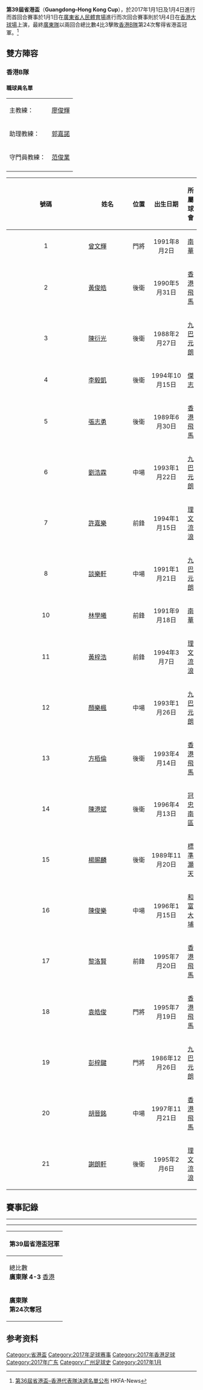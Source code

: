 {{Infobox國內足球盃賽球季
| title              = 第39屆省港盃 <br> Guangdong–Hong Kong Cup
| year               = 
| country            = {{flag|HKG}} <br> {{flag|CHN}}
| edition            = 39
| defending champion = {{flagicon|CHN}} [[廣東省|廣東隊]]
| dates              = 2017年1月1日–2017年1月4日
| num_teams          = 2 隊
| champions          = {{flagicon|CHN}} [[廣東省|廣東隊]]
| count              = 24
| runner-up          = {{flagicon|HKG}} [[香港足球代表隊|香港B隊]]
| matches            = 2
| goals              = 7
| attendance         = 
| top goal scorer    = 
| player             = 
| prevseason         = [[第38屆省港盃|第38屆省港盃]]
| nextseason         = [[第40屆省港盃|第40屆省港盃]]
}}

'''第39屆省港盃'''（'''Guangdong–Hong Kong Cup'''），於2017年1月1日及1月4日進行而首回合賽事於1月1日在[[廣東省人民體育場|廣東省人民體育場]]進行而次回合賽事則於1月4日在[[香港大球場|香港大球場]]上演，最終[[廣東省|廣東隊]]以兩回合總比數4比3擊敗[[香港足球代表隊|香港B隊]]第24次奪得省港盃冠軍。<ref>[http://www.hkfa.com/news_details/11309 第36屆省港盃–香港代表隊決選名單公布] {{Wayback|url=http://www.hkfa.com/news_details/11309 |date=20131227080247 }} HKFA-News</ref>

==雙方陣容==
===香港B隊===
====職球員名單====
{| cellspacing=0 cellpadding=2
|-
| 主教練：||{{flagicon|HKG}} [[廖俊輝|廖俊輝]]
|-
| 助理教練：||{{flagicon|HKG}} [[郭嘉諾|郭嘉諾]]
|-
| 守門員教練：||{{flagicon|HKG}} [[范俊業|范俊業]]
|-
|}
{| width=90%
|- bgcolor=#FF0000 
!width=5%|號碼
!width=25%|姓名
!width=10%|位置
!width=25%|出生日期
!width=15%|所屬球會
|-
|align=center|1
|{{flagicon|HKG}} [[曾文輝|曾文輝]]
|align=center|門將
|align=center|1991年8月2日
|align=center|{{flagicon|HKG}} [[南華足球隊|南華]]
|-
|align=center|2
|{{flagicon|HKG}} [[黃俊皓|黃俊皓]]
|align=center|後衛
|align=center|1990年5月31日
|align=center|{{flagicon|HKG}} [[香港飛馬足球會|香港飛馬]]
|-
|align=center|3
|{{flagicon|HKG}} [[陳衍光|陳衍光]]
|align=center|後衛
|align=center|1988年2月27日
|align=center|{{flagicon|HKG}} [[元朗足球會|九巴元朗]]
|-
|align=center|4
|{{flagicon|HKG}} [[李毅凱|李毅凱]]
|align=center|後衛
|align=center|1994年10月15日
|align=center|{{flagicon|HKG}} [[傑志體育會|傑志]]
|-
|align=center|5
|{{flagicon|HKG}} [[張志勇_(足球員)|張志勇]]
|align=center|後衛
|align=center|1989年6月30日
|align=center|{{flagicon|HKG}} [[香港飛馬足球會|香港飛馬]]
|-
|align=center|6
|{{flagicon|HKG}} [[劉浩霖|劉浩霖]]
|align=center|中場
|align=center|1993年1月22日
|align=center|{{flagicon|HKG}} [[元朗足球會|九巴元朗]]
|-
|align=center|7
|{{flagicon|HKG}} [[許嘉樂|許嘉樂]]
|align=center|前鋒
|align=center|1994年1月15日
|align=center|{{flagicon|HKG}} [[香港流浪足球會|理文流浪]]
|-
|align=center|8
|{{flagicon|HKG}} [[談樂軒|談樂軒]]
|align=center|中場
|align=center|1991年1月21日
|align=center|{{flagicon|HKG}} [[元朗足球會|九巴元朗]]
|-
|align=center|10
|{{flagicon|HKG}} [[林學曦|林學曦]]
|align=center|前鋒
|align=center|1991年9月18日
|align=center|{{flagicon|HKG}} [[南華足球隊|南華]]
|-
|align=center|11
|{{flagicon|HKG}} [[黃梓浩|黃梓浩]]
|align=center|前鋒
|align=center|1994年3月7日
|align=center|{{flagicon|HKG}} [[香港流浪足球會|理文流浪]]
|-
|align=center|12
|{{flagicon|HKG}} [[顏樂楓|顏樂楓]]
|align=center|中場
|align=center|1993年1月26日
|align=center|{{flagicon|HKG}} [[元朗足球會|九巴元朗]]
|-
|align=center|13
|{{flagicon|HKG}} [[方栢倫|方栢倫]]
|align=center|後衛
|align=center|1993年4月14日
|align=center|{{flagicon|HKG}} [[香港飛馬足球會|香港飛馬]]
|-
|align=center|14
|{{flagicon|HKG}} [[陳港斌|陳港斌]]
|align=center|後衛
|align=center|1996年4月13日
|align=center|{{flagicon|HKG}} [[南區足球會|冠忠南區]]
|-
|align=center|15
|{{flagicon|HKG}} [[楊賜麟|楊賜麟]]
|align=center|後衛
|align=center|1989年11月20日
|align=center|{{flagicon|HKG}} [[港菁|標準灝天]]
|-
|align=center|16
|{{flagicon|HKG}} [[陳俊樂|陳俊樂]]
|align=center|中場
|align=center|1996年1月15日
|align=center|{{flagicon|HKG}} [[大埔足球會|和富大埔]]
|-
|align=center|17
|{{flagicon|HKG}} [[黎洛賢|黎洛賢]]
|align=center|前鋒
|align=center|1995年7月20日
|align=center|{{flagicon|HKG}} [[香港飛馬足球會|香港飛馬]]
|-
|align=center|18
|{{flagicon|HKG}} [[袁皓俊|袁皓俊]]
|align=center|門將
|align=center|1995年7月19日
|align=center|{{flagicon|HKG}} [[香港飛馬足球會|香港飛馬]]
|-
|align=center|19
|{{flagicon|HKG}} [[彭梓鍵|彭梓鍵]]
|align=center|門將
|align=center|1986年12月26日
|align=center|{{flagicon|HKG}} [[元朗足球會|九巴元朗]]
|-
|align=center|20
|{{flagicon|HKG}} [[胡晉銘|胡晉銘]]
|align=center|中場
|align=center|1997年11月21日
|align=center|{{flagicon|HKG}} [[香港飛馬足球會|香港飛馬]]
|-
|align=center|21
|{{flagicon|HKG}} [[謝朗軒|謝朗軒]]
|align=center|後衛
|align=center|1995年2月6日
|align=center|{{flagicon|HKG}} [[香港流浪足球會|理文流浪]]
|}

==賽事記錄==
{{footballbox2
  | bg = #ccffcc
  | date   = 第一回合<br>2017年1月1日
  | time   = 15:30
  | team1  = 廣東
  | first1 =
  | subs1  = 
  | goals1 = [[廖均健|廖均健]] {{goal|17}} <br> [[曾超|曾超]] {{goal|29}} <br> [[梁學銘|梁學銘]] {{goal|83}}
  | goals2 = [[陳俊樂|陳俊樂]] {{goal|24}} <br> [[黎洛賢|黎洛賢]] {{goal|66}}
  | score  = 3 - 2
  | report = [http://www.hkfa.com/ch/match/21730 報告]
  | team2  = [[香港足球代表隊|香港]]
  | first2 =
  | subs2  = 
  | stadium = [[廣東省人民體育場|廣東省人民體育場]]
  | attendance = 
  | referee = [[王迪|王迪]]
}}
----
{{footballbox2
  | bg = #ccffcc
  | date = 第二回合<br>2017年1月4日
  | team1 = [[香港足球代表隊|香港]]
  | time = 20:00
  | first1=
  | subs1= 
  | score = 1 - 1
  | report = [http://www.hkfa.com/ch/match/21731 報告]
  | team2 = 廣東
  | first2 = 
  | subs2= 
  | goals1 = [[黃梓浩|黃梓浩]] {{goal|21}}
  | goals2 = [[汪嵩|汪嵩]] {{goal|66}}
  | stadium = [[香港大球場|香港大球場]]
  | attendance = 4,272
  | referee = 劉晃熙
}}
----

{| class="wikitable" style="text-align: center; margin: 0 auto; width: 25%"
|-
!第39屆省港盃冠軍
|-
|總比數'''<br>廣東隊''' '''4-3''' [[香港足球代表隊|香港]]
|-
|'''廣東隊'''<br>'''第24次奪冠'''
|}

==参考资料==
{{reflist}}

{{省港盃}}

[[Category:省港盃|Category:省港盃]]
[[Category:2017年足球赛事|Category:2017年足球赛事]]
[[Category:2017年香港足球|Category:2017年香港足球]]
[[Category:2017年广东|Category:2017年广东]]
[[Category:广州足球史|Category:广州足球史]]
[[Category:2017年1月|Category:2017年1月]]